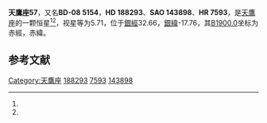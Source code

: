 {{Starbox begin
| name = 天鷹座57
}}
{{Starbox observe
| epoch = [[J2000.0|J2000.0]]
| constell = [[天鷹座|天鷹座]]<ref name=SIMBAD>{{cite web
 | url=http://simbad.u-strasbg.fr/simbad/sim-id?Ident=HR+7593
 | title=Pulsating variable Star
 | publisher=Centre de Données astronomiques de Strasbourg
 | work=SIMBAD
 | accessdate=2012-07-13
 | archive-date=2016-03-04
 | archive-url=https://web.archive.org/web/20160304073329/http://simbad.u-strasbg.fr/simbad/sim-id?Ident=HR+7593
 | dead-url=no
 }}</ref><ref name=DATA>{{cite web
 | url=http://vizier.u-strasbg.fr/viz-bin/VizieR-5?-out.add=.&-source=5050&-corr=PK=HR&-out.max=9999&HR=7593
 | title=VizieR Detailed Page
 | accessdate=2012-07-13
 | archive-date=2016-03-05
 | archive-url=https://web.archive.org/web/20160305020032/http://vizier.u-strasbg.fr/viz-bin/VizieR-5?-out.add=.&-source=5050&-corr=PK=HR&-out.max=9999&HR=7593
 | dead-url=no
 }}</ref>
| 星官 = 
| ra = {{RA|19|54|37.6}}<ref name=SIMBAD /><ref name=DATA />
| dec = {{DEC|-8|13|38}}<ref name=SIMBAD /><ref name=DATA />
| appmag_v = 5.71<ref name=SIMBAD /><ref name=DATA />
}}
{{Starbox character
| class = B7Vn<ref name=SIMBAD /><ref name=DATA />
| b-v = -0.08<ref name=SIMBAD /><ref name=DATA />
| u-b = -0.48<ref name=SIMBAD /><ref name=DATA />
| r-i = <ref name=SIMBAD /><ref name=DATA />
| variable = 
}}
{{Starbox astrometry
| radial_v = -0.48
| prop_mo_ra = -6
| parallax = 0.01
| p_error = 
}}
{{Starbox catalog
| names =BD-08 5154，[[SAO星表|SAO]] 143898，[[HD星表|HD]] 188293，[[HR星表|HR]] 7593}}
{{Starbox reference |Simbad=HR+7593}}
{{Starbox end}}

'''天鷹座57'''，又名'''BD-08 5154'''，'''HD 188293'''、'''SAO 143898'''、'''HR 7593'''，是[[天鷹座|天鷹座]]的一颗恒星<ref name=SIMBAD /><ref name=DATA />，视星等为5.71，位于[[銀道座標系|銀經]]32.66，[[銀道座標系|銀緯]]-17.76，其[[B1900.0|B1900.0]]坐标为赤經{{RA|19|49|12.8}}，赤緯{{DEC|-8|-17.76|16}}。

== 参考文献 ==
{{reflist}}

{{star-stub}}

{{天鷹座恒星}}
{{星官|右旗|9|12}}
[[Category:天鷹座|Category:天鷹座]]
[[Category:HD和HDE天體|188293]]
[[Category:HR天體|7593]]
[[Category:SAO天體|143898]]